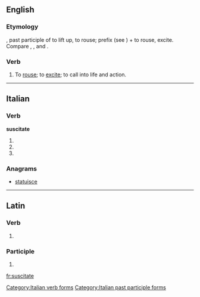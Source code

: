 ==English==

===Etymology===
{{etyl|la}} {{lena}} {{term|suscitatus}}, past participle of {{term|suscitare}} to lift up, to rouse; prefix {{term|sus-}} (see {{term|sub-}}) + {{term|citare}} to rouse, excite. Compare {{term|excite}}, {{term|incite}}, and {{term|resuscitate}}.

===Verb===
{{en-verb|suscitat|ed}}

# {{obsolete|transitive}} To [[rouse]]; to [[excite]]; to call into life and action.

{{Webster 1913}}

----

==Italian==

===Verb===
'''suscitate'''

# {{conjugation of|suscitare||2|p|pres|ind|lang=it}}
# {{conjugation of|suscitare||2|p|imp|lang=it}}
# {{form of|[[feminine|Feminine]] plural|suscitato}}

===Anagrams===
* [[statuisce#Italian|statuisce]]

[[Category:Italian verb forms]]
[[Category:Italian past participle forms]]

----

==Latin==

===Verb===
{{la-verb-form|suscitāte}}

# {{conjugation of|suscito|suscitō|2|p|pres|act|imp|lang=la}}{{la-conj-form-gloss|suscito|2|p|pres|act|imp}}

===Participle===
{{la-part-form|suscitāte}}

# {{inflection of|suscitatus|suscitātus|voc|m|s|lang=la}}

[[fr:suscitate]]